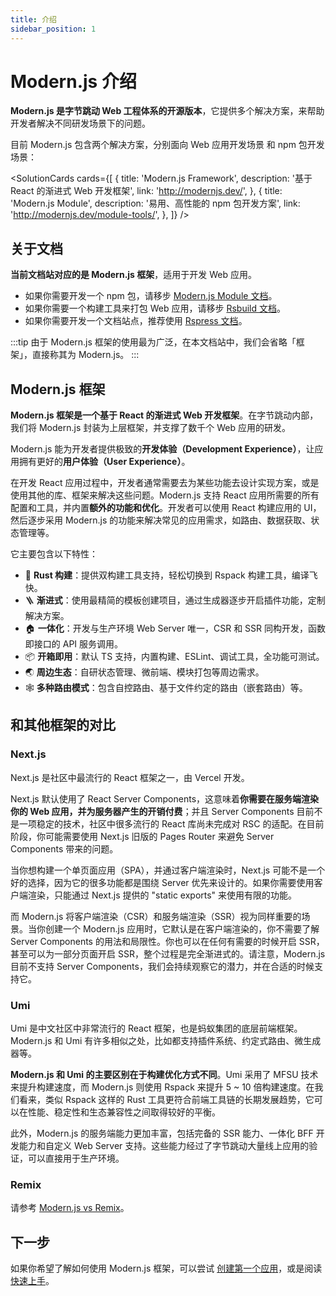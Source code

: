 ```yaml
---
title: 介绍
sidebar_position: 1
---
```


# Modern.js 介绍

**Modern.js 是字节跳动 Web 工程体系的开源版本**，它提供多个解决方案，来帮助开发者解决不同研发场景下的问题。

目前 Modern.js 包含两个解决方案，分别面向 Web 应用开发场景 和 npm 包开发场景：


<SolutionCards
  cards={[
    {
      title: 'Modern.js Framework',
      description: '基于 React 的渐进式 Web 开发框架',
      link: 'http://modernjs.dev/',
    },
    {
      title: 'Modern.js Module',
      description: '易用、高性能的 npm 包开发方案',
      link: 'http://modernjs.dev/module-tools/',
    },
  ]}
/>

## 关于文档

**当前文档站对应的是 Modern.js 框架**，适用于开发 Web 应用。

- 如果你需要开发一个 npm 包，请移步 [Modern.js Module 文档](https://modernjs.dev/module-tools)。
- 如果你需要一个构建工具来打包 Web 应用，请移步 [Rsbuild 文档](https://rsbuild.dev/)。
- 如果你需要开发一个文档站点，推荐使用 [Rspress 文档](https://rspress.dev/)。

:::tip
由于 Modern.js 框架的使用最为广泛，在本文档站中，我们会省略「框架」，直接称其为 Modern.js。
:::

## Modern.js 框架

**Modern.js 框架是一个基于 React 的渐进式 Web 开发框架**。在字节跳动内部，我们将 Modern.js 封装为上层框架，并支撑了数千个 Web 应用的研发。

Modern.js 能为开发者提供极致的**开发体验（Development Experience）**，让应用拥有更好的**用户体验（User Experience）**。

在开发 React 应用过程中，开发者通常需要去为某些功能去设计实现方案，或是使用其他的库、框架来解决这些问题。Modern.js 支持 React 应用所需要的所有配置和工具，并内置**额外的功能和优化**。开发者可以使用 React 构建应用的 UI，然后逐步采用 Modern.js 的功能来解决常见的应用需求，如路由、数据获取、状态管理等。

它主要包含以下特性：

- 🚀 **Rust 构建**：提供双构建工具支持，轻松切换到 Rspack 构建工具，编译飞快。
- 🪜 **渐进式**：使用最精简的模板创建项目，通过生成器逐步开启插件功能，定制解决方案。
- 🏠 **一体化**：开发与生产环境 Web Server 唯一，CSR 和 SSR 同构开发，函数即接口的 API 服务调用。
- 📦 **开箱即用**：默认 TS 支持，内置构建、ESLint、调试工具，全功能可测试。
- 🌏 **周边生态**：自研状态管理、微前端、模块打包等周边需求。
- 🕸 **多种路由模式**：包含自控路由、基于文件约定的路由（嵌套路由）等。

## 和其他框架的对比

### Next.js

Next.js 是社区中最流行的 React 框架之一，由 Vercel 开发。

Next.js 默认使用了 React Server Components，这意味着**你需要在服务端渲染你的 Web 应用，并为服务器产生的开销付费**；并且 Server Components 目前不是一项稳定的技术，社区中很多流行的 React 库尚未完成对 RSC 的适配。在目前阶段，你可能需要使用 Next.js 旧版的 Pages Router 来避免 Server Components 带来的问题。

当你想构建一个单页面应用（SPA），并通过客户端渲染时，Next.js 可能不是一个好的选择，因为它的很多功能都是围绕 Server 优先来设计的。如果你需要使用客户端渲染，只能通过 Next.js 提供的 "static exports" 来使用有限的功能。

而 Modern.js 将客户端渲染（CSR）和服务端渲染（SSR）视为同样重要的场景。当你创建一个 Modern.js 应用时，它默认是在客户端渲染的，你不需要了解 Server Components 的用法和局限性。你也可以在任何有需要的时候开启 SSR，甚至可以为一部分页面开启 SSR，整个过程是完全渐进式的。请注意，Modern.js 目前不支持 Server Components，我们会持续观察它的潜力，并在合适的时候支持它。

### Umi

Umi 是中文社区中非常流行的 React 框架，也是蚂蚁集团的底层前端框架。Modern.js 和 Umi 有许多相似之处，比如都支持插件系统、约定式路由、微生成器等。

**Modern.js 和 Umi 的主要区别在于构建优化方式不同**。Umi 采用了 MFSU 技术来提升构建速度，而 Modern.js 则使用 Rspack 来提升 5 ~ 10 倍构建速度。在我们看来，类似 Rspack 这样的 Rust 工具更符合前端工具链的长期发展趋势，它可以在性能、稳定性和生态兼容性之间取得较好的平衡。

此外，Modern.js 的服务端能力更加丰富，包括完备的 SSR 能力、一体化 BFF 开发能力和自定义 Web Server 支持。这些能力经过了字节跳动大量线上应用的验证，可以直接用于生产环境。

### Remix

请参考 [Modern.js vs Remix](https://github.com/web-infra-dev/modern.js/discussions/4872)。

## 下一步

如果你希望了解如何使用 Modern.js 框架，可以尝试 [创建第一个应用](/tutorials/first-app/c01-start)，或是阅读 [快速上手](/guides/get-started/quick-start)。
